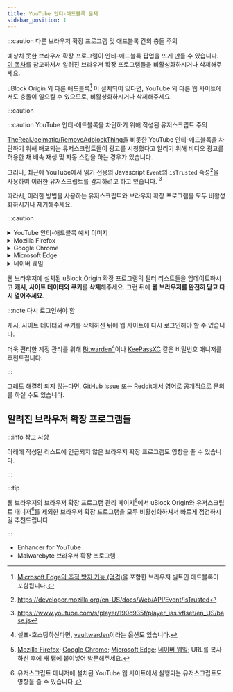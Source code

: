 ```yaml
---
title: YouTube 안티-애드블록 문제
sidebar_position: 1
---
```


:::caution 다른 브라우저 확장 프로그램 및 애드블록 간의 충돌 주의

예상치 못한 브라우저 확장 프로그램이 안티-애드블록 팝업을 뜨게 만들 수 있습니다.
[이 목차](https://community.list-kr.com/docs/uBO/KnownIssues/youtube-anti-adblock#%EC%95%8C%EB%A0%A4%EC%A7%84-%EB%B8%8C%EB%9D%BC%EC%9A%B0%EC%A0%80-%ED%99%95%EC%9E%A5-%ED%94%84%EB%A1%9C%EA%B7%B8%EB%9E%A8%EB%93%A4)를 참고하셔서 알려진 브라우저 확장 프로그램들을 비활성화하시거나 삭제해주세요.

uBlock Origin 외 다른 애드블록[^1] 이 설치되어 있다면, YouTube 외 다른 웹 사이트에서도 충돌이 일으킬 수 있으므로, 비활성화하시거나 삭제해주세요.

[^1]: [Microsoft Edge의 추적 방지 기능 (엄격)](edge://settings/privacy)을 포함한 브라우저 빌트인 애드블록이 포함됩니다.

:::caution

:::caution YouTube 안티-애드블록을 차단하기 위해 작성된 유저스크립트 주의

[TheRealJoelmatic/RemoveAdblockThing](https://github.com/TheRealJoelmatic/RemoveAdblockThing)을 비롯한 YouTube 안티-애드블록을 차단하기 위해 배포되는 유저스크립트들이 광고를 시청했다고 알리기 위해 비디오 광고를 허용한 채 배속 재생 및 자동 스킵을 하는 경우가 있습니다.

그러나, 최근에 YouTube에서 읽기 전용의 Javascript `Event`의 `isTrusted` 속성[^2]을 사용하여 이러한 유저스크립트를 감지하려고 하고 있습니다. [^3]

따라서, 이러한 방법을 사용하는 유저스크립트와 브라우저 확장 프로그램을 모두 비활성화하시거나 제거해주세요.

[^2]: https://developer.mozilla.org/en-US/docs/Web/API/Event/isTrusted
[^3]: https://www.youtube.com/s/player/190c935f/player_ias.vflset/en_US/base.js

:::caution


<details><summary>YouTube 안티-애드블록 예시 이미지</summary>

![YouTube 안티-애드블록 예시 이미지](https://cdn.adguard.info/sitereports/avqdfxqnfuo008o0cco08o8w44swswsa9i437i5h8w.png)

</details>

<details><summary>Mozilla Firefox</summary>

<ReactPlayer controls width='100%' height='100%' url='/video/uBO/FilterslistsUpdate/Firefox.webm' />

</details>

<details><summary>Google Chrome</summary>

<ReactPlayer controls width='100%' height='100%' url='/video/uBO/FilterslistsUpdate/Chrome.webm' />

</details>

<details><summary>Microsoft Edge</summary>

<ReactPlayer controls width='100%' height='100%' url='/video/uBO/FilterslistsUpdate/Edge.webm' />

</details>

<details><summary>네이버 웨일</summary>

<ReactPlayer controls width='100%' height='100%' url='/video/uBO/FilterslistsUpdate/Whale.webm' />

</details>

웹 브라우저에 설치된 uBlock Origin 확장 프로그램의 필터 리스트들을 업데이트하시고 **캐시, 사이트 데이터와 쿠키**를 **삭제**해주세요.
그런 뒤에 **웹 브라우저를 완전히 닫고 다시 열어주세요**.

:::note 다시 로그인해야 함

캐시, 사이트 데이터와 쿠키를 삭제하신 뒤에 웹 사이트에 다시 로그인해야 할 수 있습니다.

더욱 편리한 계정 관리를 위해 [Bitwarden](https://bitwarden.com/)[^4]이나 [KeePassXC](https://keepassxc.org/) 같은 비밀번호 매니저를 추천드립니다.

[^4]: 셀프-호스팅하신다면, [vaultwarden](https://github.com/dani-garcia/vaultwarden)이라는 옵션도 있습니다.

:::


그래도 해결히 되지 않는다면, [GitHub Issue](https://github.com/uBlockOrigin/uAssets/issues/19976) 또는 [Reddit](https://www.reddit.com/r/uBlockOrigin/about/sticky?num=2)에서 영어로 공개적으로 문의를 하실 수도 있습니다.

## 알려진 브라우저 확장 프로그램들

:::info 참고 사항

아래에 작성된 리스트에 언급되지 않은 브라우저 확장 프로그램도 영향을 줄 수 있습니다.

:::

:::tip

웹 브라우저의 브라우저 확장 프로그램 관리 페이지[^5]에서 uBlock Origin와 유저스크립트 매니저[^6]를 제외한 브라우저 확장 프로그램을 모두 비활성화하셔서 빠르게 점검하시길 추천드립니다.

[^5]: [Mozilla Firefox](about:addons); [Google Chrome](chrome://extensions/); [Microsoft Edge](edge://extensions/); [네이버 웨일](whale://extensions/); URL를 복사 하신 후에 새 탭에 붙여넣어 방문해주세요.
[^6]: 유저스크립트 매니저에 설치된 YouTube 웹 사이트에서 실행되는 유저스크립트도 영향을 줄 수 있습니다.

:::

 - Enhancer for YouTube
 - Malwarebyte 브라우저 확장 프로그램